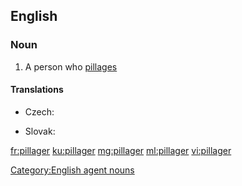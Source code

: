 ==English==

===Noun===
{{en-noun}}

# A person who [[pillage]]s

====Translations====
{{trans-top|one who plunders}}
* Czech: {{t|cs|plenitel|m}}
{{trans-mid}}
* Slovak: {{t|sk|plieniteľ|m}}
{{trans-bottom}}

[[Category:English agent nouns]]

[[fr:pillager]]
[[ku:pillager]]
[[mg:pillager]]
[[ml:pillager]]
[[vi:pillager]]